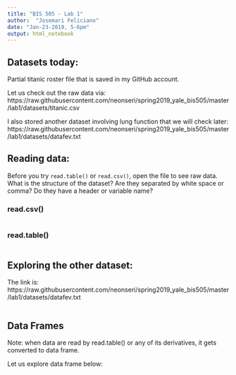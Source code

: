 ```yaml
---
title: "BIS 505 - Lab 1"
author:  "Josemari Feliciano"
date: "Jan-23-2019, 5-6pm"
output: html_notebook
---
```


## Datasets today:

Partial titanic roster file that is saved in my GitHub account.

Let us check out the raw data via:
https://raw.githubusercontent.com/neonseri/spring2019_yale_bis505/master/lab1/datasets/titanic.csv

I also stored another dataset involving lung function that we will check later:
https://raw.githubusercontent.com/neonseri/spring2019_yale_bis505/master/lab1/datasets/datafev.txt 

## Reading data:  

Before you try `read.table()` or `read.csv()`, open the file to see raw data.  What is the structure of the dataset? Are they separated by white space or comma? Do they have a header or variable name?  

### read.csv()

```r

```

### read.table()

```r

```


## Exploring the other dataset:

The link is:  https://raw.githubusercontent.com/neonseri/spring2019_yale_bis505/master/lab1/datasets/datafev.txt

```r

```

## Data Frames

Note:  when data are read by read.table() or any of its derivatives, it gets converted to data frame.

Let us explore data frame below:  